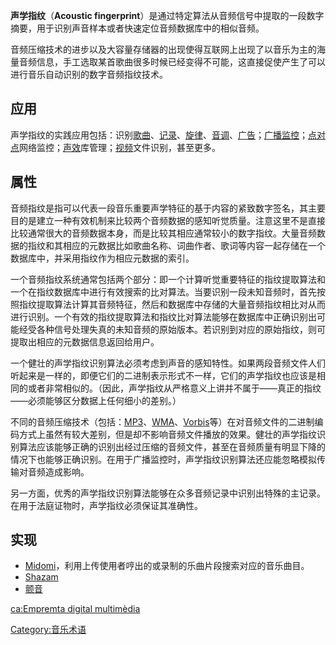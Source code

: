 {{unreferenced|time=2015-09-02T17:49:31+00:00}}
{{noteTA
|T=zh-cn:声学指纹; zh-tw:聲紋辨識; 
|1=zh-cn:声学指纹; zh-tw:聲紋辨識; 
}}
'''声学指纹'''（'''Acoustic fingerprint'''）是通过特定算法从音频信号中提取的一段数字摘要，用于识别声音样本或者快速定位音频数据库中的相似音频。

音频压缩技术的进步以及大容量存储器的出现使得互联网上出现了以音乐为主的海量音频信息，手工选取某首歌曲很多时候已经变得不可能，这直接促使产生了可以进行音乐自动识别的数字音频指纹技术。

==应用==
声学指纹的实践应用包括：识别[[歌曲|歌曲]]、[[记录|记录]]、[[旋律|旋律]]、[[音调|音调]]、[[广告|广告]]；[[广播监控|广播监控]]；[[点对点|点对点]]网络监控；[[音效|声效]]库管理；[[视频|视频]]文件识别，甚至更多。

==属性==
音频指纹是指可以代表一段音乐重要声学特征的基于内容的紧致数字签名，其主要目的是建立一种有效机制来比较两个音频数据的感知听觉质量。注意这里不是直接比较通常很大的音频数据本身，而是比较其相应通常较小的数字指纹。大量音频数据的指纹和其相应的元数据比如歌曲名称、词曲作者、歌词等内容一起存储在一个数据库中，并采用指纹作为相应元数据的索引。

一个音频指纹系统通常包括两个部分：即一个计算听觉重要特征的指纹提取算法和一个在指纹数据库中进行有效搜索的比对算法。当要识别一段未知音频时，首先按照指纹提取算法计算其音频特征，然后和数据库中存储的大量音频指纹相比对从而进行识别。一个有效的指纹提取算法和指纹比对算法能够在数据库中正确识别出可能经受各种信号处理失真的未知音频的原始版本。若识别到对应的原始指纹，则可提取出相应的元数据信息返回给用户。

一个健壮的声学指纹识别算法必须考虑到声音的感知特性。如果两段音频文件人们听起来是一样的，即便它们的二进制表示形式不一样，它们的声学指纹也应该是相同的或者非常相似的。（因此，声学指纹从严格意义上讲并不属于——真正的指纹——必须能够区分数据上任何细小的差别。）

不同的音频压缩技术（包括：[[MP3|MP3]]、[[WMA|WMA]]、[[Vorbis|Vorbis]]等）在对音频文件的二进制编码方式上虽然有较大差别，但是却不影响音频文件播放的效果。健壮的声学指纹识别算法应该能够正确的识别出经过压缩的音频文件，甚至在音频质量有明显下降的情况下也能够正确识别。在用于广播监控时，声学指纹识别算法还应能忽略模拟传输对音频造成影响。

另一方面，优秀的声学指纹识别算法能够在众多音频记录中识别出特殊的主记录。在用于法庭证物时，声学指纹必须保证其准确性。

==实现==
*[[Midomi|Midomi]]，利用上传使用者哼出的或录制的乐曲片段搜索对应的音乐曲目。
*[[Shazam_(服務)|Shazam]]
*[[颤音|颤音]]

[[Category:音乐术语|Category:音乐术语]]

[[ca:Empremta_digital_multimèdia|ca:Empremta digital multimèdia]]